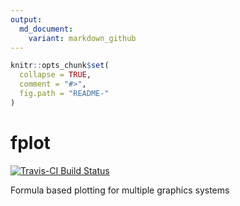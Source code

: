 ```yaml
---
output:
  md_document:
    variant: markdown_github
---
```


<!-- README.md is generated from README.Rmd. Please edit that file -->

```r
knitr::opts_chunk$set(
  collapse = TRUE,
  comment = "#>",
  fig.path = "README-"
)
```

# fplot

[![Travis-CI Build Status](https://travis-ci.org/ProjectMOSAIC/fplot.svg?branch=master)](https://travis-ci.org/ProjectMOSAIC/fplot)

Formula based plotting for multiple graphics systems

